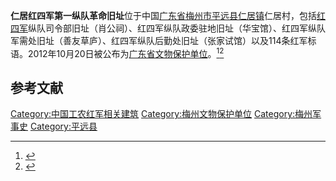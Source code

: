 {{文物保护单位|级别=省级|省区市=广东省|图片=|名称=仁居红四军第一纵队革命旧址|编号=7-94|分类=近现代重要史迹及代表性建筑|时代=民国1935年|所在=[[梅州市|梅州市]][[平远县|平远县]][[仁居镇|仁居镇]]仁居村|登录=2012年10月20日}}
'''仁居红四军第一纵队革命旧址'''位于中国[[广东省|广东省]][[梅州市|梅州市]][[平远县|平远县]][[仁居镇|仁居镇]]仁居村，包括[[中国工农红军第四军_(红一方面军)|红四军]]纵队司令部旧址（肖公祠）、红四军纵队政委驻地旧址（华宝馆）、红四军纵队军需处旧址（善友草庐）、红四军纵队后勤处旧址（张家试馆）以及114条红军标语。2012年10月20日被公布为[[广东省文物保护单位|广东省文物保护单位]]。<ref>{{Cite web|url=http://www.meizhou.cn/news/0906/19/090619058.html|title=平远发现红四军革命旧址|accessdate=|author=|date=2009-06-19|publisher=梅州网|archive-date=2012-06-25|archive-url=https://web.archive.org/web/20120625212903/http://www.meizhou.cn/news/0906/19/090619058.html|dead-url=no}}</ref><ref>{{Cite web|url=http://www.meizhou.cn/2016/0226/426518.shtml|title=平远县红四军革命遗址变身红色景区|accessdate=|author=|date=2016-02-26|publisher=梅州网}}{{Dead link|date=2018年8月 |bot=InternetArchiveBot |fix-attempted=yes }}</ref>

== 参考文献 ==
{{reflist}}

{{梅州市境内的广东省文物保护单位}}
[[Category:中国工农红军相关建筑|Category:中国工农红军相关建筑]]
[[Category:梅州文物保护单位|Category:梅州文物保护单位]]
[[Category:梅州军事史|Category:梅州军事史]]
[[Category:平远县|Category:平远县]]